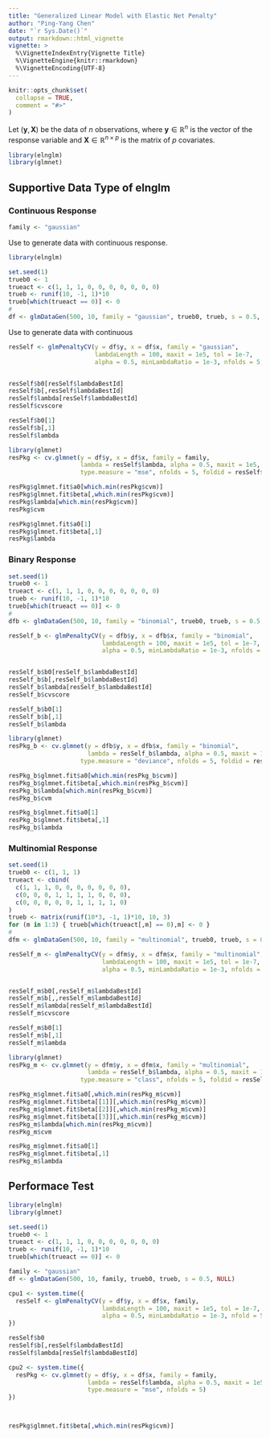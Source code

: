 ```yaml
---
title: "Generalized Linear Model with Elastic Net Penalty"
author: "Ping-Yang Chen"
date: "`r Sys.Date()`"
output: rmarkdown::html_vignette
vignette: >
  %\VignetteIndexEntry{Vignette Title}
  %\VignetteEngine{knitr::rmarkdown}
  %\VignetteEncoding{UTF-8}
---
```


```r
knitr::opts_chunk$set(
  collapse = TRUE,
  comment = "#>"
)
```


Let $(\mathbf{y}, \mathbf{X})$ be the data of $n$ observations, where $\mathbf{y}\in\mathbb{R}^n$ is the vector of the response variable and $\mathbf{X}\in\mathbb{R}^{n\times p}$ is the matrix of $p$ covariates. 


```r
library(elnglm)
library(glmnet)
```
## Supportive Data Type of **elnglm**

### Continuous Response

```r
family <- "gaussian"
```

Use \code{glmDataGen} to generate data with continuous response.

```r
library(elnglm)

set.seed(1)
trueb0 <- 1
trueact <- c(1, 1, 1, 0, 0, 0, 0, 0, 0, 0)
trueb <- runif(10, -1, 1)*10
trueb[which(trueact == 0)] <- 0 
#
df <- glmDataGen(500, 10, family = "gaussian", trueb0, trueb, s = 0.5, seed = 1)

```

Use \code{glmDataGen} to generate data with continuous 

```r
resSelf <- glmPenaltyCV(y = df$y, x = df$x, family = "gaussian", 
                        lambdaLength = 100, maxit = 1e5, tol = 1e-7,
                        alpha = 0.5, minLambdaRatio = 1e-3, nfolds = 5, ver = "arma")


resSelf$b0[resSelf$lambdaBestId]
resSelf$b[,resSelf$lambdaBestId]
resSelf$lambda[resSelf$lambdaBestId]
resSelf$cvscore

resSelf$b0[1]
resSelf$b[,1]
resSelf$lambda

library(glmnet)
resPkg <- cv.glmnet(y = df$y, x = df$x, family = family, 
                    lambda = resSelf$lambda, alpha = 0.5, maxit = 1e5, thresh = 1e-7,
                    type.measure = "mse", nfolds = 5, foldid = resSelf$foldid)

resPkg$glmnet.fit$a0[which.min(resPkg$cvm)]
resPkg$glmnet.fit$beta[,which.min(resPkg$cvm)]
resPkg$lambda[which.min(resPkg$cvm)]
resPkg$cvm

resPkg$glmnet.fit$a0[1]
resPkg$glmnet.fit$beta[,1]
resPkg$lambda

```


### Binary Response

```r
set.seed(1)
trueb0 <- 1
trueact <- c(1, 1, 1, 0, 0, 0, 0, 0, 0, 0)
trueb <- runif(10, -1, 1)*10
trueb[which(trueact == 0)] <- 0 
#
dfb <- glmDataGen(500, 10, family = "binomial", trueb0, trueb, s = 0.5, seed = 1)

```


```r
resSelf_b <- glmPenaltyCV(y = dfb$y, x = dfb$x, family = "binomial", 
                          lambdaLength = 100, maxit = 1e5, tol = 1e-7,
                          alpha = 0.5, minLambdaRatio = 1e-3, nfolds = 5, ver = "arma")


resSelf_b$b0[resSelf_b$lambdaBestId]
resSelf_b$b[,resSelf_b$lambdaBestId]
resSelf_b$lambda[resSelf_b$lambdaBestId]
resSelf_b$cvscore

resSelf_b$b0[1]
resSelf_b$b[,1]
resSelf_b$lambda

library(glmnet)
resPkg_b <- cv.glmnet(y = dfb$y, x = dfb$x, family = "binomial", 
                      lambda = resSelf_b$lambda, alpha = 0.5, maxit = 1e5, thresh = 1e-7,
                    type.measure = "deviance", nfolds = 5, foldid = resSelf_b$foldid)

resPkg_b$glmnet.fit$a0[which.min(resPkg_b$cvm)]
resPkg_b$glmnet.fit$beta[,which.min(resPkg_b$cvm)]
resPkg_b$lambda[which.min(resPkg_b$cvm)]
resPkg_b$cvm

resPkg_b$glmnet.fit$a0[1]
resPkg_b$glmnet.fit$beta[,1]
resPkg_b$lambda

```




### Multinomial Response

```r
set.seed(1)
trueb0 <- c(1, 1, 1)
trueact <- cbind(
  c(1, 1, 1, 0, 0, 0, 0, 0, 0, 0),
  c(0, 0, 0, 1, 1, 1, 1, 0, 0, 0),
  c(0, 0, 0, 0, 0, 1, 1, 1, 1, 0)
)
trueb <- matrix(runif(10*3, -1, 1)*10, 10, 3)
for (m in 1:3) { trueb[which(trueact[,m] == 0),m] <- 0 }
#
dfm <- glmDataGen(500, 10, family = "multinomial", trueb0, trueb, s = 0.5, seed = 1)

```


```r
resSelf_m <- glmPenaltyCV(y = dfm$y, x = dfm$x, family = "multinomial", 
                          lambdaLength = 100, maxit = 1e5, tol = 1e-7,
                          alpha = 0.5, minLambdaRatio = 1e-3, nfolds = 5, ver = "arma")


resSelf_m$b0[,resSelf_m$lambdaBestId]
resSelf_m$b[,,resSelf_m$lambdaBestId]
resSelf_m$lambda[resSelf_m$lambdaBestId]
resSelf_m$cvscore

resSelf_m$b0[1]
resSelf_m$b[,1]
resSelf_m$lambda

library(glmnet)
resPkg_m <- cv.glmnet(y = dfm$y, x = dfm$x, family = "multinomial", 
                      lambda = resSelf_b$lambda, alpha = 0.5, maxit = 1e5, thresh = 1e-7,
                    type.measure = "class", nfolds = 5, foldid = resSelf_m$foldid)

resPkg_m$glmnet.fit$a0[,which.min(resPkg_m$cvm)]
resPkg_m$glmnet.fit$beta[[1]][,which.min(resPkg_m$cvm)]
resPkg_m$glmnet.fit$beta[[2]][,which.min(resPkg_m$cvm)]
resPkg_m$glmnet.fit$beta[[3]][,which.min(resPkg_m$cvm)]
resPkg_m$lambda[which.min(resPkg_m$cvm)]
resPkg_m$cvm

resPkg_m$glmnet.fit$a0[1]
resPkg_m$glmnet.fit$beta[,1]
resPkg_m$lambda

```


## Performace Test


```r
library(elnglm)
library(glmnet)

set.seed(1)
trueb0 <- 1
trueact <- c(1, 1, 1, 0, 0, 0, 0, 0, 0, 0)
trueb <- runif(10, -1, 1)*10
trueb[which(trueact == 0)] <- 0 

family <- "gaussian"
df <- glmDataGen(500, 10, family, trueb0, trueb, s = 0.5, NULL)

cpu1 <- system.time({
  resSelf <- glmPenaltyCV(y = df$y, x = df$x, family, 
                          lambdaLength = 100, maxit = 1e5, tol = 1e-7,
                          alpha = 0.5, minLambdaRatio = 1e-3, nfold = 5, ver = "arma")
})

resSelf$b0
resSelf$b[,resSelf$lambdaBestId]
resSelf$lambda[resSelf$lambdaBestId]

cpu2 <- system.time({
  resPkg <- cv.glmnet(y = df$y, x = df$x, family = family, 
                      lambda = resSelf$lambda, alpha = 0.5, maxit = 1e5, thresh = 1e-7,
                      type.measure = "mse", nfolds = 5)
})



resPkg$glmnet.fit$beta[,which.min(resPkg$cvm)]



```



